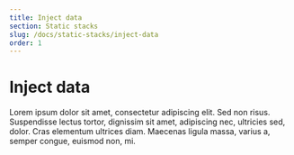 ```yaml
---
title: Inject data
section: Static stacks
slug: /docs/static-stacks/inject-data
order: 1
---
```


# Inject data

Lorem ipsum dolor sit amet, consectetur adipiscing elit. Sed non risus. Suspendisse lectus tortor, dignissim sit amet, adipiscing nec, ultricies sed, dolor. Cras elementum ultrices diam. Maecenas ligula massa, varius a, semper congue, euismod non, mi.

